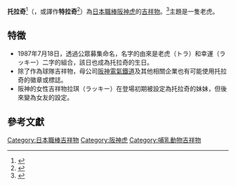{{Infobox baseball player
|name          = トラッキー / TOLUCKY
|team          = 阪神虎
|position      = 吉祥物
|number        = 1985
|bats          = 右
|throws        = 右
|birth_date    = 1987年7月18日
|debutdate     = 
|debutyear     = 1985年
|debutteam     = 阪神虎
|teams=<nowiki></nowiki> 
*[[阪神虎|阪神虎]]（1985年－）
|awards=<nowiki></nowiki>
}}
'''托拉奇'''<ref>{{cite news|author1=|title=【大阪親子遊】參見甲子園！阪神虎棒球場朝聖之旅|url=https://star571.pixnet.net/blog/post/221914909-%E3%80%90%E5%A4%A7%E9%98%AA%E8%A6%AA%E5%AD%90%E9%81%8A%E3%80%91%E5%8F%83%E8%A6%8B%E7%94%B2%E5%AD%90%E5%9C%92%EF%BC%81%E9%98%AA%E7%A5%9E%E8%99%8E%E6%A3%92%E7%90%83%E5%A0%B4%E6%9C%9D|accessdate=2020-09-29|agency=|date=2017-03-17|language=zh|archive-date=2017-08-22|archive-url=https://web.archive.org/web/20170822070853/http://star571.pixnet.net/blog/post/221914909-%E3%80%90%E5%A4%A7%E9%98%AA%E8%A6%AA%E5%AD%90%E9%81%8A%E3%80%91%E5%8F%83%E8%A6%8B%E7%94%B2%E5%AD%90%E5%9C%92%EF%BC%81%E9%98%AA%E7%A5%9E%E8%99%8E%E6%A3%92%E7%90%83%E5%A0%B4%E6%9C%9D|dead-url=no}}</ref>（{{jpn|j=トラッキー|hg=|rm=Tolucky|f=y}}，或譯作'''特拉奇'''<ref>{{cite news|author1=|title=野球聖地。Play Ball﹝球賽篇﹞|url=https://travel98.com/article/3932|accessdate=2020-09-29|agency=|date=2016-04-12|language=zh}}</ref>）為[[日本職棒|日本職棒]][[阪神虎|阪神虎]]的[[吉祥物|吉祥物]]。<ref>{{cite news|author1=|title=日本職棒 12 球團吉祥物～★☆|url=https://news.gamme.com.tw/225415|accessdate=2020-09-08|agency=|date=2011-12-07|language=zh|archive-date=2016-10-07|archive-url=https://web.archive.org/web/20161007150307/http://news.gamme.com.tw/225415|dead-url=no}}</ref>主題是一隻老虎。

== 特徵 ==
* 1987年7月18日，透過公眾募集命名，名字的由來是老虎（トラ）和幸運（ラッキー）二字的組合，該日也成為托拉奇的生日。
* 除了作為球隊吉祥物，母公司[[阪神電氣鐵道|阪神電氣鐵道]]及其他相關企業也有可能使用托拉奇的徽章或標誌。
* 阪神的女性吉祥物拉琪（ラッキー）在登場初期被設定為托拉奇的妹妹，但後來變為女友的設定。

== 參考文獻 ==
{{reflist}}

{{DEFAULTSORT:TOLUCKY}}
[[Category:日本職棒吉祥物|Category:日本職棒吉祥物]]
[[Category:阪神虎|Category:阪神虎]]
[[Category:哺乳動物吉祥物|Category:哺乳動物吉祥物]]
{{日本職棒吉祥物}}